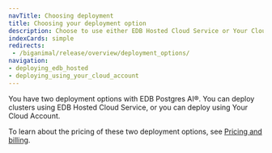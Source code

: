 ```yaml
---
navTitle: Choosing deployment
title: Choosing your deployment option
description: Choose to use either EDB Hosted Cloud Service or Your Cloud Account.
indexCards: simple
redirects: 
 - /biganimal/release/overview/deployment_options/
navigation:
- deploying_edb_hosted
- deploying_using_your_cloud_account
---
```


You have two deployment options with EDB Postgres AI®. You can deploy clusters using EDB Hosted Cloud Service, or you can deploy using Your Cloud Account.

To learn about the pricing of these two deployment options, see [Pricing and billing](/biganimal/latest/pricing_and_billing/).


